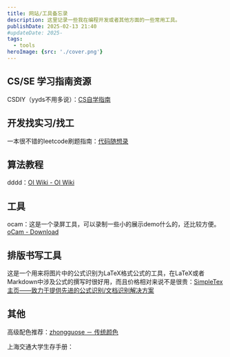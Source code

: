 ```yaml
---
title: 网站/工具备忘录
description: 这里记录一些我在编程开发或者其他方面的一些常用工具。
publishDate: 2025-02-13 21:40
#updateDate: 2025-
tags:
  - tools
heroImage: {src: './cover.png'}
---
```






## CS/SE 学习指南资源

CSDIY（yyds不用多说）：[CS自学指南](https://csdiy.wiki/)



## 开发找实习/找工

一本很不错的leetcode刷题指南：[代码随想录](https://programmercarl.com/)

## 算法教程

dddd：[OI Wiki - OI Wiki](https://oi-wiki.org/)

## 工具

ocam：这是一个录屏工具，可以录制一些小的展示demo什么的，还比较方便。[oCam - Download](https://ocam.en.softonic.com/)

## 排版书写工具

这是一个用来将图片中的公式识别为LaTeX格式公式的工具，在LaTeX或者Markdown中涉及公式的撰写时很好用，而且价格相对来说不是很贵：[SimpleTex主页——致力于提供先进的公式识别/文档识别解决方案](https://simpletex.cn/)

## 其他
高级配色推荐：[zhongguose － 传统颜色](https://www.zhongguose.com/)

上海交通大学生存手册：